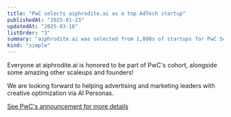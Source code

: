 ```yaml
---
title: "PwC selects aiphrodite.ai as a top AdTech startup"
publishedAt: "2025-01-23"
updatedAt: "2025-03-18"
listOrder: "3"
summary: "aiphrodite.ai was selected from 1,000s of startups for PwC ScaleUp AdTech"
kind: "simple"
---
```

Everyone at aiphrodite.ai is honored to be part of PwC's cohort, alongside some amazing other scaleups and founders!

We are looking forward to helping advertising and marketing leaders with creative optimization via AI Personas.

[See PwC's announcement for more details](https://www.pwc.co.uk/industries/technology-media-and-telecommunications/insights/scale-media.html)